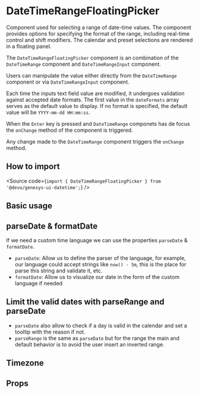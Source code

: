 

<Meta of={Stories} />

# DateTimeRangeFloatingPicker

Component used for selecting a range of date-time values. The component provides options
for specifying the format of the range, including real-time control and shift modifiers.
The calendar and preset selections are rendered in a floating panel.

The `DateTimeRangeFloatingPicker` component is an combination of the `DateTimeRange`
component and `DateTimeRangeInput` component.

Users can manipulate the value either directly from the `DateTimeRange` component
or via `DateTimeRangeInput` component.

Each time the inputs text field value are modified, it undergoes validation
against accepted date formats.
The first value in the `dateFormats` array serves as the default value to display.
If no format is specified, the default value will be `YYYY-mm-dd HH:mm:ss`.

When the `Enter` key is pressed and `DateTimeRange` componets has de focus
the `onChange` method of the component is triggered.

Any change made to the `DateTimeRange` component triggers the `onChange` method.

## How to import

<Source
  code={`import { DateTimeRangeFloatingPicker } from '@devo/genesys-ui-datetime';`}
/>

## Basic usage

<Canvas of={Stories.Playground} />

## parseDate & formatDate

If we need a custom time language we can use the properties `parseDate` &
`formatDate`.

- `parseDate`: Allow us to define the parser of the language, for example, our
  language could accept strings like `now() - 5m`, this is the place for parse
  this string and validate it, etc.
- `formatDate`: Allow us to visualize our date in the form of the custom
  language if needed

<Canvas of={Stories.CustomTimeLanguage} />

## Limit the valid dates with parseRange and parseDate

- `parseDate` also allow to check if a day is valid in the calendar and set a
  tooltip with the reason if not.
- `parseRange` is the same as `parseDate` but for the range the main and default
  behavior is to avoid the user insert an inverted range.

<Canvas of={Stories.Limits} />

## Timezone

<Canvas of={Stories.Timezone} />

## Props

<ArgTypes of={Stories} />
